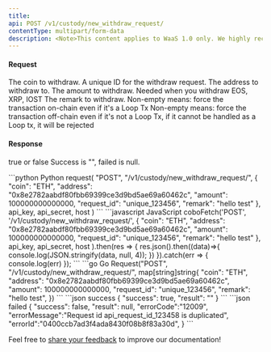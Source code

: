 ```yaml
---
title: 
api: POST /v1/custody/new_withdraw_request/ 
contentType: multipart/form-data
description: <Note>This content applies to WaaS 1.0 only. We highly recommend that you upgrade to [WaaS 2.0](https://www.cobo.com/developers/v2/guides/overview/introduction).</Note> This endpoint allows users to create a new withdraw request for a specified coin. The request requires authentication and the necessary parameters include the coin, request ID, withdraw address, and amount. Optional parameters include a memo, force_external, and force_internal. The response will contain information about the newly created withdraw request.
---
```


#### Request
<ParamField body="coin" type="String" required>The coin to withdraw.</ParamField>
<ParamField body="request_id" type="String" required>A unique ID for the withdraw request.</ParamField>
<ParamField body="address" type="String" required>The address to withdraw to.</ParamField>
<ParamField body="amount" type="Int" required>The amount to withdraw.</ParamField>
<ParamField body="memo" type="String" >Needed when you withdraw EOS, XRP, IOST</ParamField>
<ParamField body="remark" type="String" >The remark to withdraw.</ParamField>
<ParamField body="force_external" type="String" >Non-empty means: force the transaction on-chain even if it's a Loop Tx</ParamField>
<ParamField body="force_internal" type="String" >Non-empty means: force the transaction off-chain even if it's not a Loop Tx, if it cannot be handled as a Loop tx, it will be rejected</ParamField>

#### Response
<ResponseField name="success" type="bool">true or false</ResponseField>
<ResponseField name="result" type="String" >Success is "", failed is null.</ResponseField>


<RequestExample>
```python Python
request(
    "POST",
    "/v1/custody/new_withdraw_request/",
    {
        "coin": "ETH",
        "address": "0x8e2782aabdf80fbb69399ce3d9bd5ae69a60462c",
        "amount": 100000000000000,
        "request_id": "unique_123456",
        "remark": "hello test"
    },
    api_key, api_secret, host
)
```
```javascript JavaScript
coboFetch('POST', '/v1/custody/new_withdraw_request/',
        {
            "coin": "ETH",
            "address": "0x8e2782aabdf80fbb69399ce3d9bd5ae69a60462c",
            "amount": 100000000000000,
            "request_id": "unique_123456",
            "remark": "hello test"
        },
        api_key, api_secret, host
    ).then(res => {
        res.json().then((data)=>{
            console.log(JSON.stringify(data, null, 4));
        })
    }).catch(err => {
        console.log(err)
    });
```
```go Go
Request("POST", "/v1/custody/new_withdraw_request/", map[string]string{
    "coin": "ETH",
    "address": "0x8e2782aabdf80fbb69399ce3d9bd5ae69a60462c",
    "amount": 100000000000000,
    "request_id": "unique_123456",
    "remark": "hello test",
})
```
</RequestExample>

<ResponseExample>
```json success
{
  "success": true,
  "result": ""
}
```
```json failed
{
    "success": false,
    "result": null,
    "errorCode":"12009",
    "errorMessage":"Request id api_request_id_123458 is duplicated",
    "errorId":"0400ccb7ad3f4ada8430f08b8f83a30d",
}
```
</ResponseExample>

<Tip>Feel free to [share your feedback](https://forms.zohopublic.com/cobo/form/DocumentFeedbackForm/formperma/QvLOhxJv1_JMsJ-1dleZ8Itb_7rzN-LtgvsDdxosoVI) to improve our documentation!</Tip>